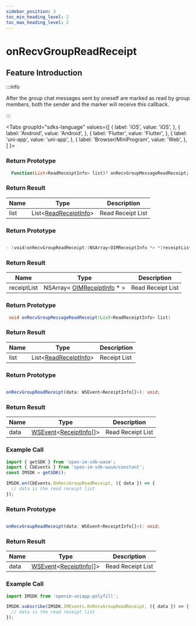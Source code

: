 ```yaml
---
sidebar_position: 3
toc_min_heading_level: 2
toc_max_heading_level: 2
---
```


# onRecvGroupReadReceipt

## Feature Introduction

:::info

After the group chat messages sent by oneself are marked as read by group members, both the sender and the marker will receive this callback.

:::

<Tabs
groupId="sdks-language"
values={[
{ label: 'iOS', value: 'iOS', },
{ label: 'Android', value: 'Android', },
{ label: 'Flutter', value: 'Flutter', },
{ label: 'uni-app', value: 'uni-app', },
{ label: 'Browser/MiniProgram', value: 'Web', },
]
}>

<TabItem value="Flutter">

### Return Prototype

```dart showLineNumbers
  Function(List<ReadReceiptInfo> list)? onRecvGroupMessageReadReceipt;
```

### Return Result

| Name | Type                                                             | Description          |
| ---- | ---------------------------------------------------------------- | -------------------- |
| list | List<[ReadReceiptInfo](/class/message/receiptInfo.mdx)> | Read Receipt List    |

</TabItem>

<TabItem value="iOS">

### Return Prototype

```swift showLineNumbers

- (void)onRecvGroupReadReceipt:(NSArray<OIMReceiptInfo *> *)receiptList;

```

### Return Result

| Name        | Type                                                                    | Description          |
| ----------- | ----------------------------------------------------------------------- | -------------------- |
| receiptList | NSArray< [OIMReceiptInfo](/class/message/messageInfo.mdx) \* > | Read Receipt List    |

</TabItem>

<TabItem value="Android">

### Return Prototype

```java showLineNumbers
 void onRecvGroupMessageReadReceipt(List<ReadReceiptInfo> list)
```

### Return Result

| Name | Type                                                             | Description          |
| ---- | ---------------------------------------------------------------- | -------------------- |
| list | List<[ReadReceiptInfo](/class/message/receiptInfo.mdx)> | Receipt List          |

</TabItem>

<TabItem value="Web">

### Return Prototype

```ts showLineNumbers

onRecvGroupReadReceipt(data: WSEvent<ReceiptInfo[]>): void;

```

### Return Result

| Name | Type                                                                                              | Description          |
| ---- | ------------------------------------------------------------------------------------------------- | -------------------- |
| data | [WSEvent](/class/response.mdx)<[ReceiptInfo](/class/message/receiptInfo.mdx)[]> | Read Receipt List    |

### Example Call

```js showLineNumbers
import { getSDK } from 'open-im-sdk-wasm';
import { CbEvents } from 'open-im-sdk-wasm/constant';
const IMSDK = getSDK();

IMSDK.on(CbEvents.OnRecvGroupReadReceipt, ({ data }) => {
  // data is the read receipt list
});
```

</TabItem>

<TabItem value="uni-app">

### Return Prototype

```ts showLineNumbers

onRecvGroupReadReceipt(data: WSEvent<ReceiptInfo[]>): void;

```

### Return Result

| Name | Type                                                                                              | Description          |
| ---- | ------------------------------------------------------------------------------------------------- | -------------------- |
| data | [WSEvent](/class/response.mdx)<[ReceiptInfo](/class/message/receiptInfo.mdx)[]> | Read Receipt List    |

### Example Call

```js showLineNumbers
import IMSDK from 'openim-uniapp-polyfill';

IMSDK.subscribe(IMSDK.IMEvents.OnRecvGroupReadReceipt, ({ data }) => {
  // data is the read receipt list
});
```

</TabItem>

</Tabs>